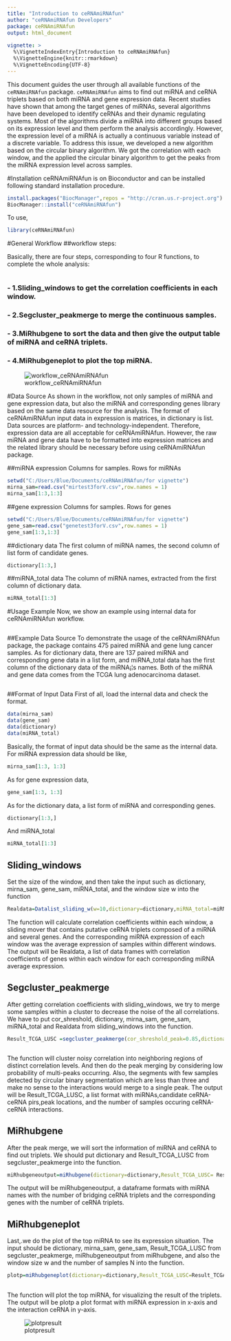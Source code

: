 ---
title: "Introduction to ceRNAmiRNAfun"
author: "ceRNAmiRNAfun Developers"
package: ceRNAmiRNAfun
output: html_document
   
vignette: >
  %\VignetteIndexEntry{Introduction to ceRNAmiRNAfun}
  %\VignetteEngine{knitr::rmarkdown}
  %\VignetteEncoding{UTF-8} 
---




This document guides the user through all available functions of the `ceRNAmiRNAfun` package. `ceRNAmiRNAfun` aims to find out miRNA and ceRNA triplets based on both miRNA and gene expression data.
Recent studies have shown that among the target genes of miRNAs, several algorithms have been developed to identify ceRNAs and their dynamic regulating systems. Most of the algorithms divide a miRNA into different groups based on its expression level and them perform the analysis accordingly. However, the expression level of a miRNA is actually a continuous variable instead of a discrete variable. To address this issue, we developed a new algorithm based on the circular binary algorithm. We got the correlation with each window, and the applied the circular binary algorithm to get the peaks from the miRNA expression level across samples.


#Installation
ceRNAmiRNAfun is on Bioconductor and can be installed following standard installation procedure.


  
```{r,echo=TRUE,results = "hide",message=FALSE,eval=FALSE }
install.packages("BiocManager",repos = "http://cran.us.r-project.org")
BiocManager::install("ceRNAmiRNAfun")
```
To use,

```{r,echo=TRUE,results = "hide",message=FALSE,eval=FALSE}
library(ceRNAmiRNAfun)
```
#General Workflow
##workflow steps:

Basically, there are four steps, corresponding to four R functions, to complete the whole analysis:
```{r}

```

###	- 1.Sliding_windows to get the correlation coefficients in each window.
###	- 2.Segcluster_peakmerge to merge the continuous samples.
###	- 3.MiRhubgene to sort the data and then give the output table of miRNA and ceRNA triplets.
###	- 4.MiRhubgeneplot to plot the top miRNA.

![workflow_ceRNAmiRNAfun](https://github.com/JohnMengChun/ceRNAmiRNAfun/blob/master/vignettes/pics/workflow_ceRNAmiRNAfun.png)




#Data Source
As shown in the workflow, not only samples of miRNA and gene expression data, but also the miRNA and corresponding genes library based on the same data resource for the analysis. The format of ceRNAmiRNAfun input data in expression is matrices, in dictionary is list. Data sources are platform- and technology-independent. Therefore, expression data are all acceptable for ceRNAmiRNAfun. However, the raw miRNA and gene data have to be formatted into expression matrices and the related library should be necessary before using ceRNAmiRNAfun package.


##miRNA expression
Columns for samples. Rows for miRNAs

```{r }
setwd("C:/Users/Blue/Documents/ceRNAmiRNAfun/for vignette")
mirna_sam=read.csv("mirtest3forV.csv",row.names = 1)
mirna_sam[1:3,1:3]
```
##gene expression
Columns for samples. Rows for genes


```{r}
setwd("C:/Users/Blue/Documents/ceRNAmiRNAfun/for vignette")
gene_sam=read.csv("genetest3forV.csv",row.names = 1)
gene_sam[1:3,1:3]
```

##dictionary data
The first column of miRNA names, the second column of list form of candidate genes. 


```{r}
dictionary[1:3,]
```
##miRNA_total data
The column of miRNA names, extracted from the first column of dictionary data. 

```{r}
miRNA_total[1:3]
```

#Usage Example
Now, we show an example using internal data for ceRNAmiRNAfun workflow.
```{r}
```

##Example Data Source
To demonstrate the usage of the ceRNAmiRNAfun package, the package contains 475 paired miRNA and gene lung cancer samples. As for dictionary data, there are 137 paired miRNA and corresponding gene data in a list form, and miRNA_total data has the first column of the dictionary data of the miRNA¡¦s names.
Both of the miRNA and gene data comes from the TCGA lung adenocarcinoma dataset.

```{r}

```

##Format of Input Data
First of all, load the internal data and check the format.
```{r,echo=TRUE,results = "hide",message=FALSE,eval=FALSE}
data(mirna_sam)
data(gene_sam)
data(dictionary)
data(miRNA_total)

```

Basically, the format of input data should be the same as the internal data. For miRNA expression data should be like,
```{r,echo=TRUE,results = "hide",message=FALSE,eval=FALSE}
mirna_sam[1:3, 1:3]
```

As for gene expression data,
```{r,echo=TRUE,results = "hide",message=FALSE,eval=FALSE}
gene_sam[1:3, 1:3]
```
As for the dictionary data, a list form of miRNA and corresponding genes.
```{r,echo=TRUE,results = "hide",message=FALSE,eval=FALSE}
dictionary[1:3,]
```
And miRNA_total
```{r,echo=TRUE,results = "hide",message=FALSE,eval=FALSE}
miRNA_total[1:3]
```


##	Sliding_windows
Set the size of the window, and then take the input such as dictionary, mirna_sam, gene_sam, miRNA_total, and the window size w into the function


```{r,echo=TRUE,results = "hide",message=FALSE,eval=FALSE}
Realdata=Datalist_sliding_w(w=10,dictionary=dictionary,miRNA_total=miRNA_total,mirna_sam=mirna_sam,gene_sam=gene_sam)

```
The function will calculate correlation coefficients within each window, a sliding mover that contains putative ceRNA triplets composed of a miRNA and several genes. And the corresponding miRNA expression of each window was the average expression of samples within different windows. The output will be Realdata, a list of data frames with correlation coefficients of genes within each window for each corresponding miRNA average expression.

##	Segcluster_peakmerge
After getting correlation coefficients with sliding_windows, we try to merge some samples within a cluster to decrease the noise of the all correlations. We have to put cor_shreshold, dictionary, mirna_sam, gene_sam, miRNA_total and Realdata from sliding_windows into the function.

```{r,echo=TRUE,results = "hide",message=FALSE,eval=FALSE}
Result_TCGA_LUSC =segcluster_peakmerge(cor_shreshold_peak=0.85,dictionary=dictioanry,miRNA_total=miRNA_total,mirna_sam=mirna_sam,gene_sam=gene_sam,Realdata=Realdata)



```
The function will cluster noisy correlation into neighboring regions of distinct correlation levels. And then do the peak merging by considering low probability of multi-peaks occurring. Also, the segments with few samples detected by circular binary segmentation which are less than three and make no sense to the interactions would merge to a single peak. The output will be Result_TCGA_LUSC, a list format with miRNAs,candidate ceRNA-ceRNA pirs,peak locations, and the number of samples occuring ceRNA-ceRNA interactions.  

##	MiRhubgene
After the peak merge, we will sort the information of miRNA and ceRNA to find out triplets. We should put dictionary and Result_TCGA_LUSC from segcluster_peakmerge into the function.


```{r,echo=TRUE,results = "hide",message=FALSE,eval=FALSE}
miRhubgeneoutput=miRhubgene(dictionary=dictionary,Result_TCGA_LUSC= Result_TCGA_LUSC)


```
The output will be miRhubgeneoutput, a dataframe formats with miRNA names with the number of bridging ceRNA triplets and the corresponding genes with the number of ceRNA triplets.  

##	MiRhubgeneplot
Last,.we do the plot of the top miRNA to see its expression situation. The input should be dictionary, mirna_sam, gene_sam, Result_TCGA_LUSC from segcluster_peakmerge, miRhubgeneoutput from miRhubgene, and also the window size w and the number of samples N into the function.


```{r,echo=TRUE,results = "hide",message=FALSE,eval=FALSE}
plotp=miRhubgeneplot(dictionary=dictionary,Result_TCGA_LUSC=Result_TCGA_LUSC,mirna_sam=mirna_sam,miRhubgeneoutput=miRhubgeneoutput,w=10,N=475)
  
```
The function will plot the top miRNA, for visualizing the result of the triplets. The output will be plotp a plot format with miRNA expression in x-axis and the interaction ceRNA in y-axis.


![plotpresult](https://github.com/JohnMengChun/ceRNAmiRNAfun/blob/master/vignettes/pics/plotp.png)
